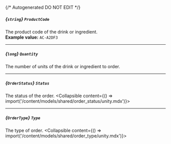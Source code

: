 {/* Autogenerated DO NOT EDIT  */}

##### *{`string`}* `ProductCode`
The product code of the drink or ingredient.
<br/>
**Example value:** `AC-A2DF3`

---
##### *{`long`}* `Quantity`
The number of units of the drink or ingredient to order.

---
##### *{`OrderStatus`}* `Status`
The status of the order.
<Collapsible content={() => import('/content/models/shared/order_status/unity.mdx')}>
</Collapsible>

---
##### *{`OrderType`}* `Type`
The type of order.
<Collapsible content={() => import('/content/models/shared/order_type/unity.mdx')}>
</Collapsible>

